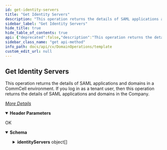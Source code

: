 ```yaml
---
id: get-identity-servers
title: "Get Identity Servers"
description: "This operation returns the details of SAML applications and domains in a CommCell environment. If you log in as a tenant user, then this operation returns the details of SAML applications and domains in the Company."
sidebar_label: "Get Identity Servers"
hide_title: true
hide_table_of_contents: true
api: {"deprecated":false,"description":"This operation returns the details of SAML applications and domains in a CommCell environment. If you log in as a tenant user, then this operation returns the details of SAML applications and domains in the Company.\n\n[_More Details_](http://documentation.commvault.com/commvault/v11/article?p=104253_1.htm)\n","operationId":"Get Identity Servers","parameters":[{"description":"","in":"header","name":"Authtoken","required":true,"schema":{"example":"{{TOKEN}}","type":"string"}}],"tags":["Domain Operations"],"responses":{"200":{"description":"OK","content":{"application/json":{"schema":{"type":"object","properties":{"identityServers":{"type":"array","items":{"type":"object","properties":{"serviceType":{"type":"integer"},"isConfigured":{"type":"boolean"},"isEnabled":{"type":"boolean"},"domainName":{"type":"string"},"IdentityServerId":{"type":"integer"},"IdentityServerName":{"type":"string"},"type":{"type":"integer"},"ownerCompany":{"type":"object","properties":{"domainName":{"type":"string"},"id":{"type":"integer"}}}}}}},"x-examples":{"Example 1":{"identityServers":[{"serviceType":2,"isConfigured":true,"isEnabled":true,"domainName":"test.cv.com","IdentityServerId":1,"IdentityServerName":"dm2","type":2,"ownerCompany":{"domainName":"","id":0}},{"serviceType":2,"isConfigured":true,"isEnabled":true,"domainName":"test.com","IdentityServerId":2,"IdentityServerName":"testlab","type":2,"ownerCompany":{"domainName":"","id":0}},{"serviceType":2,"isConfigured":true,"isEnabled":true,"domainName":"test.cv.com","IdentityServerId":3,"IdentityServerName":"commvault-nj","type":2,"ownerCompany":{"domainName":"","id":0}}]}}},"examples":{"Example 1":{"value":{"identityServers":[{"serviceType":2,"isConfigured":true,"isEnabled":true,"domainName":"test.cv.com","IdentityServerId":1,"IdentityServerName":"dm2","type":2,"ownerCompany":{"domainName":"","id":0}},{"serviceType":2,"isConfigured":true,"isEnabled":true,"domainName":"test.com","IdentityServerId":2,"IdentityServerName":"testlab","type":2,"ownerCompany":{"domainName":"","id":0}},{"serviceType":2,"isConfigured":true,"isEnabled":true,"domainName":"test.cv.com","IdentityServerId":3,"IdentityServerName":"commvault-nj","type":2,"ownerCompany":{"domainName":"","id":0}}]}}}}}}},"method":"get","path":"/IdentityServers","servers":[{"url":"http://{hostname}/webconsole/api","variables":{"hostname":{"default":"localhost","description":"Webconsole"}}}],"info":{"title":"Template","contact":{},"version":"1.0","description":"Template"},"postman":{"name":"Get Identity Servers","description":{"content":"This operation returns the details of SAML applications and domains in a CommCell environment. If you log in as a tenant user, then this operation returns the details of SAML applications and domains in the Company.\n\n[_More Details_](http://documentation.commvault.com/commvault/v11/article?p=104253_1.htm)\n","type":"text/plain"},"url":{"path":["IdentityServers"],"host":["{{baseUrl}}"],"query":[],"variable":[]},"header":[{"disabled":false,"description":{"content":"(Required) ","type":"text/plain"},"key":"Authtoken","value":""},{"key":"Accept","value":"application/json"}],"method":"GET"}}
sidebar_class_name: "get api-method"
info_path: docs/api/cv/DomainOperations/template
custom_edit_url: null
---
```



## Get Identity Servers



This operation returns the details of SAML applications and domains in a CommCell environment. If you log in as a tenant user, then this operation returns the details of SAML applications and domains in the Company.

[_More Details_](http://documentation.commvault.com/commvault/v11/article?p=104253_1.htm)


<details style={{"marginBottom":"1rem"}} data-collapsed={false} open={true}><summary style={{}}><strong>Header Parameters</strong></summary><div><ul><ParamsItem className={"paramsItem"} param={{"description":"","in":"header","name":"Authtoken","required":true,"schema":{"example":"{{TOKEN}}","type":"string"}}}></ParamsItem></ul></div></details><div><ApiTabs><TabItem label={"200"} value={"200"}><div>

OK

</div><div><MimeTabs schemaType={"response"}><TabItem label={"application/json"} value={"application/json"}><SchemaTabs><TabItem label={"Schema"} value={"Schema"}><details style={{}} data-collapsed={false} open={true}><summary style={{"textAlign":"left"}}><strong>Schema</strong></summary><div style={{"textAlign":"left","marginLeft":"1rem"}}></div><ul style={{"marginLeft":"1rem"}}><SchemaItem collapsible={true} className={"schemaItem"}><details style={{}}><summary style={{}}><strong>identityServers</strong><span style={{"opacity":"0.6"}}> object[]</span></summary><div style={{"marginLeft":"1rem"}}><SchemaItem collapsible={false} name={"serviceType"} required={false} deprecated={undefined} schemaDescription={undefined} schemaName={"integer"} qualifierMessage={undefined} defaultValue={undefined}></SchemaItem><SchemaItem collapsible={false} name={"isConfigured"} required={false} deprecated={undefined} schemaDescription={undefined} schemaName={"boolean"} qualifierMessage={undefined} defaultValue={undefined}></SchemaItem><SchemaItem collapsible={false} name={"isEnabled"} required={false} deprecated={undefined} schemaDescription={undefined} schemaName={"boolean"} qualifierMessage={undefined} defaultValue={undefined}></SchemaItem><SchemaItem collapsible={false} name={"domainName"} required={false} deprecated={undefined} schemaDescription={undefined} schemaName={"string"} qualifierMessage={undefined} defaultValue={undefined}></SchemaItem><SchemaItem collapsible={false} name={"IdentityServerId"} required={false} deprecated={undefined} schemaDescription={undefined} schemaName={"integer"} qualifierMessage={undefined} defaultValue={undefined}></SchemaItem><SchemaItem collapsible={false} name={"IdentityServerName"} required={false} deprecated={undefined} schemaDescription={undefined} schemaName={"string"} qualifierMessage={undefined} defaultValue={undefined}></SchemaItem><SchemaItem collapsible={false} name={"type"} required={false} deprecated={undefined} schemaDescription={undefined} schemaName={"integer"} qualifierMessage={undefined} defaultValue={undefined}></SchemaItem><SchemaItem collapsible={true} className={"schemaItem"}><details style={{}}><summary style={{}}><strong>ownerCompany</strong><span style={{"opacity":"0.6"}}> object</span></summary><div style={{"marginLeft":"1rem"}}><SchemaItem collapsible={false} name={"domainName"} required={false} deprecated={undefined} schemaDescription={undefined} schemaName={"string"} qualifierMessage={undefined} defaultValue={undefined}></SchemaItem><SchemaItem collapsible={false} name={"id"} required={false} deprecated={undefined} schemaDescription={undefined} schemaName={"integer"} qualifierMessage={undefined} defaultValue={undefined}></SchemaItem></div></details></SchemaItem></div></details></SchemaItem></ul></details></TabItem><TabItem label={"Example (from schema)"} value={"Example (from schema)"}><ResponseSamples responseExample={"{\n  \"identityServers\": [\n    {\n      \"serviceType\": 0,\n      \"isConfigured\": true,\n      \"isEnabled\": true,\n      \"domainName\": \"string\",\n      \"IdentityServerId\": 0,\n      \"IdentityServerName\": \"string\",\n      \"type\": 0,\n      \"ownerCompany\": {\n        \"domainName\": \"string\",\n        \"id\": 0\n      }\n    }\n  ]\n}"} language={"json"}></ResponseSamples></TabItem><TabItem label={" Example 1"} value={" Example 1"}><ResponseSamples responseExample={"{\n  \"identityServers\": [\n    {\n      \"serviceType\": 2,\n      \"isConfigured\": true,\n      \"isEnabled\": true,\n      \"domainName\": \"test.cv.com\",\n      \"IdentityServerId\": 1,\n      \"IdentityServerName\": \"dm2\",\n      \"type\": 2,\n      \"ownerCompany\": {\n        \"domainName\": \"\",\n        \"id\": 0\n      }\n    },\n    {\n      \"serviceType\": 2,\n      \"isConfigured\": true,\n      \"isEnabled\": true,\n      \"domainName\": \"test.com\",\n      \"IdentityServerId\": 2,\n      \"IdentityServerName\": \"testlab\",\n      \"type\": 2,\n      \"ownerCompany\": {\n        \"domainName\": \"\",\n        \"id\": 0\n      }\n    },\n    {\n      \"serviceType\": 2,\n      \"isConfigured\": true,\n      \"isEnabled\": true,\n      \"domainName\": \"test.cv.com\",\n      \"IdentityServerId\": 3,\n      \"IdentityServerName\": \"commvault-nj\",\n      \"type\": 2,\n      \"ownerCompany\": {\n        \"domainName\": \"\",\n        \"id\": 0\n      }\n    }\n  ]\n}"} language={"json"}></ResponseSamples></TabItem></SchemaTabs></TabItem></MimeTabs></div></TabItem></ApiTabs></div>
      